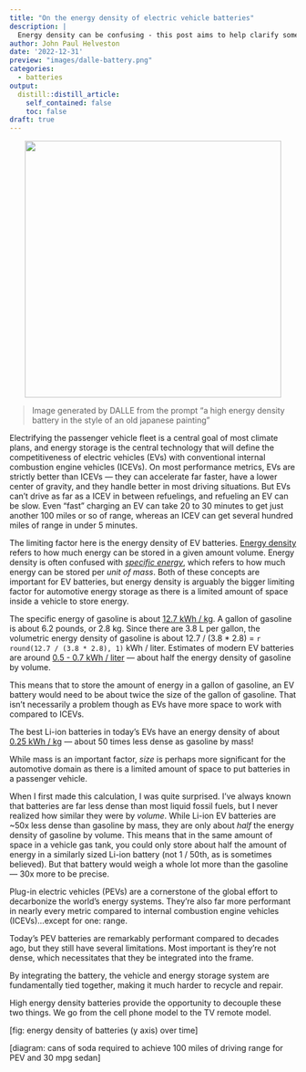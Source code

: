 ```yaml
---
title: "On the energy density of electric vehicle batteries"
description: |
  Energy density can be confusing - this post aims to help clarify some important misconceptions about it in the context of electric vehicles
author: John Paul Helveston
date: '2022-12-31'
preview: "images/dalle-battery.png"
categories:
  - batteries
output:
  distill::distill_article:
    self_contained: false
    toc: false
draft: true
---
```


<center>
<img src="dalle-battery.png" width=450>
</center>

> Image generated by DALLE from the prompt "a high energy density battery in the style of an old japanese painting"

Electrifying the passenger vehicle fleet is a central goal of most climate plans, and energy storage is the central technology that will define the competitiveness of electric vehicles (EVs) with conventional internal combustion engine vehicles (ICEVs). On most performance metrics, EVs are strictly better than ICEVs --- they can accelerate far faster, have a lower center of gravity, and they handle better in most driving situations. But EVs can't drive as far as a ICEV in between refuelings, and refueling an EV can be slow. Even "fast" charging an EV can take 20 to 30 minutes to get just another 100 miles or so of range, whereas an ICEV can get several hundred miles of range in under 5 minutes.

The limiting factor here is the energy density of EV batteries. [Energy density](https://en.wikipedia.org/wiki/Energy_density) refers to how much energy can be stored in a given amount volume. Energy density is often confused with [_specific energy_](https://en.wikipedia.org/wiki/Specific_energy), which refers to how much energy can be stored per _unit of mass_. Both of these concepts are important for EV batteries, but energy density is arguably the bigger limiting factor for automotive energy storage as there is a limited amount of space inside a vehicle to store energy.

The specific energy of gasoline is about [12.7 kWh / kg](https://hypertextbook.com/facts/2003/ArthurGolnik.shtml). A gallon of gasoline is about 6.2 pounds, or 2.8 kg. Since there are 3.8 L per gallon, the volumetric energy density of gasoline is about 12.7 / (3.8 * 2.8) = `r round(12.7 / (3.8 * 2.8), 1)` kWh / liter. Estimates of modern EV batteries are around [0.5 - 0.7 kWh / liter](https://insideevs.com/news/342679/tesla-model-3-2170-energy-density-compared-to-bolt-model-s-p100d/) --- about half the energy density of gasoline by volume.

This means that to store the amount of energy in a gallon of gasoline, an EV battery would need to be about twice the size of the gallon of gasoline. That isn't necessarily a problem though as EVs have more space to work with compared to ICEVs.




The best Li-ion batteries in today's EVs have an energy density of about [0.25 kWh / kg](https://insideevs.com/news/342679/tesla-model-3-2170-energy-density-compared-to-bolt-model-s-p100d/) --- about 50 times less dense as gasoline by mass!

While mass is an important factor, _size_ is perhaps more significant for the automotive domain as there is a limited amount of space to put batteries in a passenger vehicle.

When I first made this calculation, I was quite surprised. I've always known that batteries are far less dense than most liquid fossil fuels, but I never realized how similar they were by _volume_. While Li-ion EV batteries are ~50x less dense than gasoline by mass, they are only about _half_ the energy density of gasoline by volume. This means that in the same amount of space in a vehicle gas tank, you could only store about half the amount of energy in a similarly sized Li-ion battery (not 1 / 50th, as is sometimes believed). But that battery would weigh a whole lot more than the gasoline --- 30x more to be precise.






Plug-in electric vehicles (PEVs) are a cornerstone of the global effort to decarbonize the world's energy systems. They're also far more performant in nearly every metric compared to internal combustion engine vehicles (ICEVs)...except for one: range.

Today's PEV batteries are remarkably performant compared to decades ago, but they still have several limitations. Most important is they're not dense, which necessitates that they be integrated into the frame.

By integrating the battery, the vehicle and energy storage system are fundamentally tied together, making it much harder to recycle and repair.

High energy density batteries provide the opportunity to decouple these two things. We go from the cell phone model to the TV remote model.

[fig: energy density of batteries (y axis) over time]

[diagram: cans of soda required to achieve 100 miles of driving range for PEV and 30 mpg sedan]
